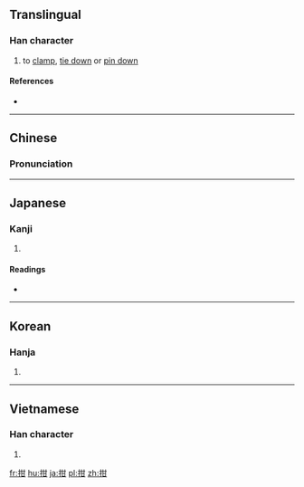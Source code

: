 ==Translingual==

===Han character===
{{Han char|rn=64|rad=手|as=05|sn=8|four=54070|canj=QTM|ids=⿰扌甘}}

# to [[clamp]], [[tie down]] or [[pin down]]

====References====
* {{Han ref|kx=0425.110|dkj=11956|dj=0773.160|hdz=31848.030|uh=62D1|ud=25297|bh=CCB5|bd=52405}}

----

==Chinese==
{{zh-forms}}

===Pronunciation===
{{zh-pron
|m=qián
|c=kim4
|mc=y
|oc=y
|ma=
|cat=v
}}

----

==Japanese==

===Kanji===
{{ja-kanji|grade=|rs=手05}}

# {{defn|lang=ja|sort=手05}}

====Readings====
* {{ja-readings|on=[[かん]] (kan), [[けん]] (ken)|kun=[[はさむ]] (hasamu), [[つぐむ]] (tsugumu)}}

----

==Korean==

===Hanja===
{{ko-hanja|hangeul=겸|eumhun=|rv=gyeom|mr=kyŏm|y=kyem}}

# {{defn|lang=ko|sort=手05}}

----

==Vietnamese==

===Han character===
{{vi-readings|rs=手05| hanviet = [[kiềm]], [[cùm]]}}

# {{defn|lang=vi|sort=手05}}

[[fr:拑]]
[[hu:拑]]
[[ja:拑]]
[[pl:拑]]
[[zh:拑]]